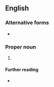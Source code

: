 ==English==

===Alternative forms===
* {{l|en|GFDL}}

===Proper noun===
{{en-proper noun}}

# {{initialism of|en|{{pedlink|GNU Free Documentation License}}}}

====Further reading====
* {{projectlink|wikipedia}}